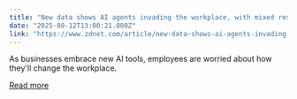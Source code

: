 ```yaml
---
title: "New data shows AI agents invading the workplace, with mixed results"
date: "2025-08-12T13:00:21.000Z"
link: "https://www.zdnet.com/article/new-data-shows-ai-agents-invading-the-workplace-with-mixed-results/"
---
```


As businesses embrace new AI tools, employees are worried about how they'll change the workplace.

[Read more](https://www.zdnet.com/article/new-data-shows-ai-agents-invading-the-workplace-with-mixed-results/)
